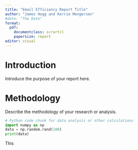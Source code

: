 ```yaml
---
title: "Email Efficiency Report Title"
author: "James Hogg and Kerrie Mengersen"
#date: "The Date"
format:
  pdf:
    documentclass: scrartcl
    papersize: report
editor: visual
---
```


# Introduction

Introduce the purpose of your report here.

# Methodology

Describe the methodology of your research or analysis.

```python
# Python code chunk for data analysis or other calculations
import numpy as np
data = np.random.rand(100)
print(data)
```

This
